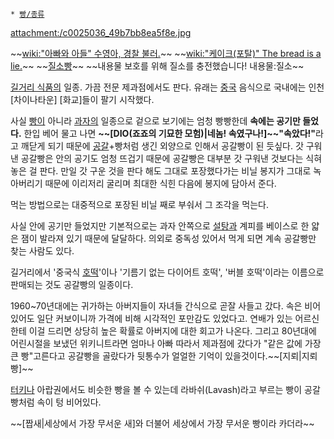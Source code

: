  * [[빵/종류]]

attachment:/c0025036_49b7bb8ea5f8e.jpg

~~[[wiki:"아빠와 아들" 수영아, 경찰 불러.]]~~
~~[[wiki:"케이크(포탈)" The bread is a lie.]]~~
~~[[질소과자|질소빵]]~~ ~~내용물 보호를 위해 질소를 충전했습니다! 내용물:질소~~

[[길거리 식품]]의 일종. 가끔 전문 제과점에서도 판다. 유래는 [[중국]] 음식으로 국내에는 인천 [차이나타운] [화교]들이 팔기 시작했다.

사실 [[빵]]이 아니라 [[과자]]의 일종으로 겉으로 보기에는 엄청 빵빵한데 '''속에는 공기만 들었다.''' 한입 베어 물고 나면 '''~~[DIO(죠죠의 기묘한 모험)|네놈! 속였구나!]~~"속았다!"'''라고 깨닫게 되기 때문에 [[공갈]]+빵처럼 생긴 외양으로 인해서 공갈빵이 된 듯싶다. 갓 구워낸 공갈빵은 안의 공기도 엄청 뜨겁기 때문에 공갈빵은 대부분 갓 구워낸 것보다는 식혀놓은 걸 판다. 만일 갓 구운 것을 판다 해도 그대로 포장했다가는 비닐 봉지가 그대로 녹아버리기 때문에 이리저리 굴리며 최대한 식힌 다음에 봉지에 담아서 준다.

먹는 방법으로는 대중적으로 포장된 비닐 째로 부숴서 그 조각을 먹는다.

사실 안에 공기만 들었지만 기본적으로는 과자 안쪽으로 [[설탕]]과 계피를 베이스로 한 얇은 잼이 발라져 있기 때문에 달달하다. 의외로 중독성 있어서 먹게 되면 계속 공갈빵만 찾는 사람도 있다.

길거리에서 '중국식 [[호떡]]'이나 '기름기 없는 다이어트 호떡', '버블 호떡'이라는 이름으로 판매되는 것도 공갈빵의 일종이다.

1960~70년대에는 귀가하는 아버지들이 자녀들 간식으로 곧잘 사들고 갔다. 속은 비어 있어도 일단 커보이니까 가격에 비해 시각적인 포만감도 있었다고. 연배가 있는 어르신한테 이걸 드리면 상당히 높은 확률로 아버지에 대한 회고가 나온다. 그리고 80년대에 어린시절을 보냈던 위키니트라면 엄마나 아빠 따라서 제과점에 갔다가 "같은 값에 가장 큰 빵"고른다고 공갈빵을 골랐다가 뒷통수가 얼얼한 기억이 있을것이다.~~[지뢰|지뢰빵]~~

[[터키]]나 아랍권에서도 비슷한 빵을 볼 수 있는데 라바쉬(Lavash)라고 부르는 빵이 공갈빵처럼 속이 텅 비어있다.

~~[짭새|세상에서 가장 무서운 새]와 더불어 세상에서 가장 무서운 빵이라 카더라~~

